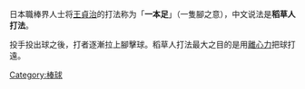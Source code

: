 {{Multiple issues|
{{unreferenced|time=2015-06-28T07:06:56+00:00}}
{{Expand language|1=ja|time=2022-02-23T04:02:57+00:00}}
}}
日本職棒界人士将[[王貞治|王貞治]]的打法称为「'''一本足'''」（一隻腳之意），中文说法是'''稻草人打法'''。

投手投出球之後，打者逐漸拉上腳擊球。稻草人打法最大之目的是用[[離心力|離心力]]把球打遠。
{{棒球小作品}}
[[Category:棒球|Category:棒球]]